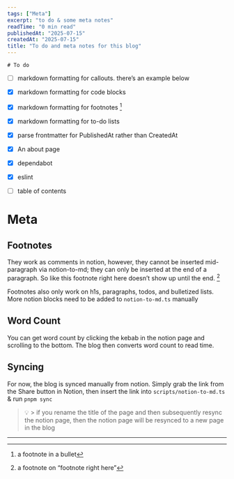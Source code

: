 ```yaml
---
tags: ["Meta"]
excerpt: "to do & some meta notes"
readTime: "0 min read"
publishedAt: "2025-07-15"
createdAt: "2025-07-15"
title: "To do and meta notes for this blog"
---
```




    



    # To do


- [ ] markdown formatting for callouts. there’s an example below

- [x] markdown formatting for code blocks

- [x] markdown formatting for footnotes [^1]

- [x] markdown formatting for to-do lists

- [x] parse frontmatter for PublishedAt rather than CreatedAt

- [x] An about page

- [x] dependabot

- [x] eslint

- [ ] table of contents

# Meta


## Footnotes


They work as comments in notion, however, they cannot be inserted mid-paragraph via notion-to-md; they can only be inserted at the end of a paragraph. So like this footnote right here doesn’t show up until the end. [^2]


Footnotes also only work on h1s, paragraphs, todos, and bulletized lists. More notion blocks need to be added to `notion-to-md.ts` manually


## Word Count


You can get word count by clicking the kebab in the notion page and scrolling to the bottom. The blog then converts word count to read time.


## Syncing


For now, the blog is synced manually from notion. Simply grab the link from the Share button in Notion, then insert the link into `scripts/notion-to-md.ts` & run `pnpm sync`


> 💡 > if you rename the title of the page and then subsequently resync the notion page, then the notion page will be resynced to a new page in the blog



    
---
[^1]: a footnote in a bullet
[^2]: a footnote on “footnote right here”
